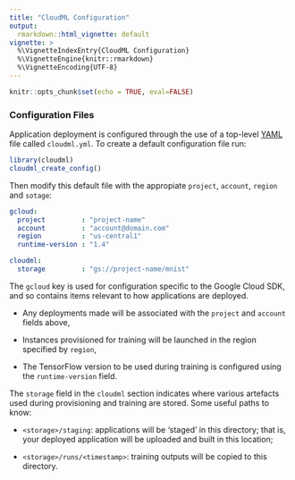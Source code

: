 ```yaml
---
title: "CloudML Configuration"
output: 
  rmarkdown::html_vignette: default
vignette: >
  %\VignetteIndexEntry{CloudML Configuration}
  %\VignetteEngine{knitr::rmarkdown}
  %\VignetteEncoding{UTF-8}
---
```



```r
knitr::opts_chunk$set(echo = TRUE, eval=FALSE)
```



### Configuration Files

Application deployment is configured through the use of a top-level [YAML](http://yaml.org/) file called `cloudml.yml`. To create a default configuration file run:

```r
library(cloudml)
cloudml_create_config()
```

Then modify this default file with the appropiate `project`, `account`, `region` and `sotage`:

```yaml
gcloud:
  project         : "project-name"
  account         : "account@domain.com"
  region          : "us-central1"
  runtime-version : "1.4"

cloudml:
  storage         : "gs://project-name/mnist"
```

The `gcloud` key is used for configuration specific to the Google Cloud SDK, and so contains items relevant to how applications are deployed.

- Any deployments made will be associated with the `project` and `account` fields above,

- Instances provisioned for training will be launched in the region specified by `region`,

- The TensorFlow version to be used during training is configured using the `runtime-version` field.

The `storage` field in the `cloudml` section indicates where various artefacts used during provisioning and training are stored. Some useful paths to know:

- `<storage>/staging`: applications will be 'staged' in this directory; that is, your deployed application will be uploaded and built in this location;

- `<storage>/runs/<timestamp>`: training outputs will be copied to this directory.
